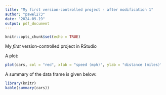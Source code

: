 ```yaml
---
title: "My first version-controlled project - after modification 1"
author: "pawel273"
date: "2024-09-19"
output: pdf_document
---
```


```r
knitr::opts_chunk$set(echo = TRUE)
```
My *first* version-controlled project in RStudio

A plot:

```r
plot(cars, col = "red", xlab = "speed (mph)", ylab = "distance (miles)")
```

A summary of the data frame is given below:
  
```r
library(knitr)
kable(summary(cars))
```

